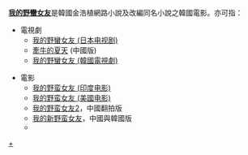 '''[[我的野蠻女友|我的野蠻女友]]'''是韓國金浩植網路小說及改編同名小說之韓國電影。亦可指：

*電視劇
**[[我的野蠻女友_(日本电视剧)|我的野蠻女友 (日本电视剧)]]
**[[牽牛的夏天|牽牛的夏天]] (中國版)
**[[我的野蠻女友_(韓國電視劇)|我的野蠻女友 (韓國電視劇)]]

*電影
**[[我的野蛮女友_(印度电影)|我的野蛮女友 (印度电影)]]
**[[我的野蛮女友_(美國电影)|我的野蛮女友 (美國电影)]]
**[[我的野蛮女友2|我的野蛮女友2]]，中國翻拍版
**[[我的新野蛮女友|我的新野蛮女友]]，中國與韓國版
**{{tsl|id|My Sassy Girl (film mendatang)|我的野蛮女友 (印尼电影)}}

{{disambig|W我|Cat=六字作品消歧义}}

[[Category:我的野蠻女友|+]]
